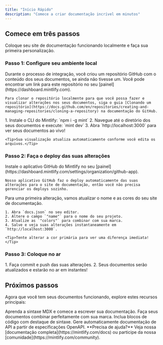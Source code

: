 ```yaml
---
title: "Início Rápido"
description: "Comece a criar documentação incrível em minutos"
---
```


## Comece em três passos

Coloque seu site de documentação funcionando localmente e faça sua primeira personalização.

### Passo 1: Configure seu ambiente local

<AccordionGroup>
  <Accordion icon="copy" title="Clone seus documentos localmente">
    Durante o processo de integração, você criou um repositório GitHub com o conteúdo dos seus documentos, se ainda não tivesse um. Você pode encontrar um link para este repositório no seu [painel](https://dashboard.mintlify.com).
    
    Para clonar o repositório localmente para que você possa fazer e visualizar alterações nos seus documentos, siga o guia [Clonando um repositório](https://docs.github.com/en/repositories/creating-and-managing-repositories/cloning-a-repository) na documentação do GitHub.
  </Accordion>
  <Accordion icon="rectangle-terminal" title="Inicie o servidor de visualização">
    1. Instale o CLI do Mintlify: `npm i -g mint`
    2. Navegue até o diretório dos seus documentos e execute: `mint dev`
    3. Abra `http://localhost:3000` para ver seus documentos ao vivo!
    
    <Tip>Sua visualização atualiza automaticamente conforme você edita os arquivos.</Tip>
  </Accordion>
</AccordionGroup>

### Passo 2: Faça o deploy das suas alterações

<AccordionGroup>
  <Accordion icon="github" title="Instale nosso aplicativo GitHub">
    Instale o aplicativo GitHub do Mintlify no seu [painel](https://dashboard.mintlify.com/settings/organization/github-app).
    
    Nosso aplicativo GitHub faz o deploy automaticamente das suas alterações para o site de documentação, então você não precisa gerenciar os deploys sozinho.
</Accordion>
<Accordion icon="palette" title="Atualize o nome e cores do seu site">
    Para uma primeira alteração, vamos atualizar o nome e as cores do seu site de documentação.

    1. Abra `docs.json` no seu editor.
    2. Altere o campo `"name"` para o nome do seu projeto.
    3. Atualize as `"colors"` para combinar com sua marca.
    4. Salve e veja suas alterações instantaneamente em `http://localhost:3000`.

    <Tip>Tente alterar a cor primária para ver uma diferença imediata!</Tip>
  </Accordion>
</AccordionGroup>

### Passo 3: Coloque no ar

<Accordion icon="rocket" title="Publique seus documentos">
  1. Faça commit e push das suas alterações.
  2. Seus documentos serão atualizados e estarão no ar em instantes!
</Accordion>

## Próximos passos

Agora que você tem seus documentos funcionando, explore estes recursos principais:

<CardGroup cols={2}>

<Card title="Escrever Conteúdo" icon="pen-to-square" href="/essentials/markdown">
  Aprenda a sintaxe MDX e comece a escrever sua documentação.
</Card>

<Card title="Personalizar estilo" icon="palette" href="/essentials/settings">
  Faça seus documentos combinar perfeitamente com sua marca.
</Card>

<Card title="Adicionar exemplos de código" icon="square-code" href="/essentials/code">
  Inclua blocos de código com destaque de sintaxe.
</Card>

<Card title="Documentação de API" icon="code" href="/api-reference/introduction">
  Gere automaticamente documentação de API a partir de especificações OpenAPI.
</Card>

</CardGroup>

<Note>
  **Precisa de ajuda?** Veja nossa [documentação completa](https://mintlify.com/docs) ou participe da nossa [comunidade](https://mintlify.com/community).
</Note>
